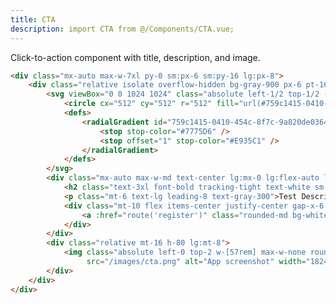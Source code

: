 ```yaml
---
title: CTA
description: import CTA from @/Components/CTA.vue;
---
```


Click-to-action component with title, description, and image.

```html resources/js/Components/CTA.vue
<div class="mx-auto max-w-7xl py-0 sm:px-6 sm:py-16 lg:px-8">
    <div class="relative isolate overflow-hidden bg-gray-900 px-6 pt-16 shadow-2xl sm:rounded-3xl sm:px-16 md:pt-24 lg:flex lg:gap-x-20 lg:px-24 lg:pt-0">
        <svg viewBox="0 0 1024 1024" class="absolute left-1/2 top-1/2 -z-10 h-[64rem] w-[64rem] -translate-y-1/2 [mask-image:radial-gradient(closest-side,white,transparent)] sm:left-full sm:-ml-80 lg:left-1/2 lg:ml-0 lg:-translate-x-1/2 lg:translate-y-0" aria-hidden="true">
            <circle cx="512" cy="512" r="512" fill="url(#759c1415-0410-454c-8f7c-9a820de03641)" fill-opacity="0.7" />
            <defs>
                <radialGradient id="759c1415-0410-454c-8f7c-9a820de03641">
                    <stop stop-color="#7775D6" />
                    <stop offset="1" stop-color="#E935C1" />
                </radialGradient>
            </defs>
        </svg>
        <div class="mx-auto max-w-md text-center lg:mx-0 lg:flex-auto lg:py-32 lg:text-left">
            <h2 class="text-3xl font-bold tracking-tight text-white sm:text-4xl">Transform Your Social Media Presence</h2>
            <p class="mt-6 text-lg leading-8 text-gray-300">Test Description</p>
            <div class="mt-10 flex items-center justify-center gap-x-6 lg:justify-start">
                <a :href="route('register')" class="rounded-md bg-white px-3.5 py-2.5 text-sm font-semibold text-gray-900 shadow-sm hover:bg-gray-100 focus-visible:outline focus-visible:outline-2 focus-visible:outline-offset-2 focus-visible:outline-white">Start Creating Now</a>
            </div>
        </div>
        <div class="relative mt-16 h-80 lg:mt-8">
            <img class="absolute left-0 top-2 w-[57rem] max-w-none rounded-md bg-white/5 ring-1 ring-white/10"
                 src="/images/cta.png" alt="App screenshot" width="1824" height="1080" />
        </div>
    </div>
</div>
```
